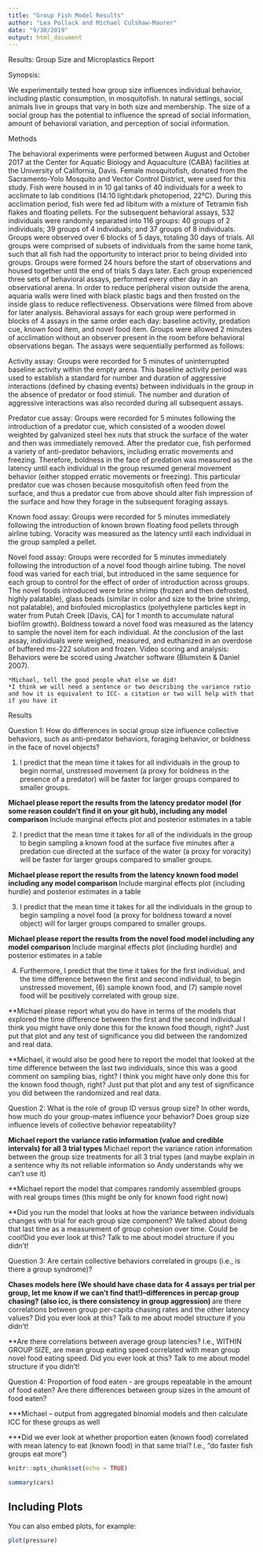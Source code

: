 ```yaml
---
title: "Group Fish Model Results"
author: "Lea Pollack and Michael Culshaw-Maurer"
date: "9/30/2019"
output: html_document
---
```


Results: Group Size and Microplastics Report


Synopsis: 

We experimentally tested how group size influences individual behavior, including plastic consumption, in mosquitofish. In natural settings, social animals live in groups that vary in both size and membership. The size of a social group has the potential to influence the spread of social information, amount of behavioral variation, and perception of social information. 

Methods

The behavioral experiments were performed between August and October 2017 at the Center for Aquatic Biology and Aquaculture (CABA) facilities at the University of California, Davis. Female mosquitofish, donated from the Sacramento-Yolo Mosquito and Vector Control District, were used for this study. Fish were housed in in 10 gal tanks of 40 individuals for a week to acclimate to lab conditions (14:10 light:dark photoperiod, 22°C). During this acclimation period, fish were fed ad libitum with a mixture of Tetramin fish flakes and floating pellets.  For the subsequent behavioral assays, 532 individuals were randomly separated into 116 groups: 40 groups of 2 individuals; 39 groups of 4 individuals; and 37 groups of 8 individuals. Groups were observed over 6 blocks of 5 days, totaling 30 days of trials.  All groups were comprised of subsets of individuals from the same home tank, such that all fish had the opportunity to interact prior to being divided into groups. Groups were formed 24 hours before the start of observations and housed together until the end of trials 5 days later. Each group experienced three sets of behavioral assays, performed every other day in an observational arena. 
	In order to reduce peripheral vision outside the arena, aquaria walls were lined with black plastic bags and then frosted on the inside glass to reduce reflectiveness. Observations were filmed from above for later analysis. Behavioral assays for each group were performed in blocks of 4 assays in the same order each day: baseline activity, predation cue, known food item, and novel food item. Groups were allowed 2 minutes of acclimation without an observer present in the room before behavioral observations began. The assays were sequentially performed as follows:

Activity assay: Groups were recorded for 5 minutes of uninterrupted baseline activity within the empty arena. This baseline activity period was used to establish a standard for number and duration of aggressive interactions (defined by chasing events) between individuals in the group in the absence of predator or food stimuli. The number and duration of aggressive interactions was also recorded during all subsequent assays.

Predator cue assay: Groups were recorded for 5 minutes following the introduction of a predator cue, which consisted of a wooden dowel weighted by galvanized steel hex nuts that struck the surface of the water and then was immediately removed. After the predator cue, fish performed a variety of anti-predator behaviors, including erratic movements and freezing. Therefore, boldness in the face of predation was measured as the latency until each individual in the group resumed general movement behavior (either stopped erratic movements or freezing). This particular predator cue was chosen because mosquitofish often feed from the surface, and thus a predator cue from above should alter fish impression of the surface and how they forage in the subsequent foraging assays. 

Known food assay: Groups were recorded for 5 minutes immediately following the introduction of known brown floating food pellets through airline tubing. Voracity was measured as the latency until each individual in the group sampled a pellet. 

Novel food assay: Groups were recorded for 5 minutes immediately following the introduction of a novel food though airline tubing. The novel food was varied for each trial, but introduced in the same sequence for each group to control for the effect of order of introduction across groups. The novel foods introduced were brine shrimp (frozen and then defrosted, highly palatable), glass beads (similar in color and size to the brine shrimp, not palatable), and biofouled microplastics (polyethylene particles kept in water from Putah Creek [Davis, CA] for 1 month to accumulate natural biofilm growth). Boldness toward a novel food was measured as the latency to sample the novel item for each individual. At the conclusion of the last assay, individuals were weighed, measured, and euthanized in an overdose of buffered ms-222 solution and frozen. 
Video scoring and analysis: Behaviors were be scored using Jwatcher software (Blumstein & Daniel 2007). 
	
	*Michael, tell the good people what else we did!
	*I think we will need a sentence or two describing the variance ratio and how it is equivalent to ICC- a citation or two will help with that if you have it



Results

Question 1: How do differences in social group size influence collective behaviors, such as anti-predator behaviors, foraging behavior, or boldness in the face of novel objects? 

 (1) I predict that the mean time it takes for all individuals in the group to begin normal, unstressed movement (a proxy for boldness in the presence of a predator) will be faster for larger groups compared to smaller groups. 

**Michael please report the results from the latency predator model (for some reason couldn’t find it on your git hub), including any model comparison
**Include marginal effects plot and posterior estimates in a table 

(2) I predict that the mean time it takes for all of the individuals in the group to begin sampling a known food at the surface five minutes after a predation cue directed at the surface of the water (a proxy for voracity) will be faster for larger groups compared to smaller groups. 

**Michael please report the results from the latency known food model including any model comparison
**Include marginal effects plot (including hurdle) and posterior estimates in a table


(3) I predict that the mean time it takes for all the individuals in the group to begin sampling a novel food (a proxy for boldness toward a novel object) will for larger groups compared to smaller groups. 

**Michael please report the results from the novel food model including any model comparison
**Include marginal effects plot (including hurdle) and posterior estimates in a table


(4) Furthermore, I predict that the time it takes for the first individual, and the time difference between the first and second individual, to begin unstressed movement, (6) sample known food, and (7) sample novel food will be positively correlated with group size.

**Michael please report what you do have in terms of the models that explored the time difference between the first and the second individual I think you might have only done this for the known food though, right? Just put that plot and any test of significance you did between the randomized and real data.

**Michael, it would also be good here to report the model that looked at the time difference between the last two individuals, since this was a good comment on sampling bias, right? I think you might have only done this for the known food though, right? Just put that plot and any test of significance you did between the randomized and real data.

Question 2: What is the role of group ID versus group size? In other words, how much do your group-mates influence your behavior? Does group size influence levels of collective behavior repeatability? 

**Michael report the variance ratio information (value and credible intervals) for all 3 trial types
**Michael report the variance ration information between the group size treatments for all 3 trial types (and maybe explain in a sentence why its not reliable information so Andy understands why we can’t use it)

**Michael report the model that compares randomly assembled groups with real groups times (this might be only for known food right now)

**Did you run the model that looks at how the variance between individuals changes with trial for each group size component? We talked about doing that last time as a measurement of group cohesion over time. Could be cool!Did you ever look at this? Talk to me about model structure if you didn't!



Question 3: Are certain collective behaviors correlated in groups (i.e., is there a group syndrome)?

**Chases models here (We should have chase data for 4 assays per trial per group, let me know if we can’t find that!)–differences in percap group chasing? (also icc, is there consistency in group aggression)
**are there correlations between group per-capita chasing rates and the other latency values? Did you ever look at this? Talk to me about model structure if you didn't!

**Are there correlations between average group latencies? I.e., WITHIN GROUP SIZE, are mean group eating speed correlated with mean group novel food eating speed. Did you ever look at this? Talk to me about model structure if you didn't!




Question 4: Proportion of food eaten - are groups repeatable in the amount of food eaten? Are there differences between group sizes in the amount of food eaten?

***Michael – output from aggregated binomial models and then calculate ICC for these groups as well

***Did we ever look at whether proportion eaten (known food) correlated with mean latency to eat (known food) in that same trial? I.e., “do faster fish groups eat more”)
	
 


```r
knitr::opts_chunk$set(echo = TRUE)
```


```r
summary(cars)
```

## Including Plots

You can also embed plots, for example:

```r
plot(pressure)
```

